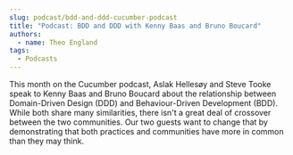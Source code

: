 ```yaml
---
slug: podcast/bdd-and-ddd-cucumber-podcast
title: "Podcast: BDD and DDD with Kenny Baas and Bruno Boucard"
authors:
  - name: Theo England
tags:
  - Podcasts
---
```


This month on the Cucumber podcast, Aslak Hellesøy and Steve Tooke speak to Kenny Baas and Bruno Boucard about the relationship between Domain-Driven Design (DDD) and Behaviour-Driven Development (BDD). While both share many similarities, there isn't a great deal of crossover between the two communities. Our two guests want to change that by demonstrating that both practices and communities have more in common than they may think.

<SoundCloudEpisode track="477003636" />

<!-- truncate -->